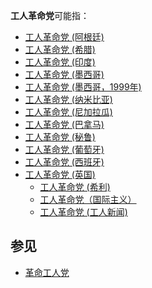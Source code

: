 '''工人革命党'''可能指：
*[[工人革命党_(阿根廷)|工人革命党 (阿根廷)]]
*[[工人革命党_(希腊)|工人革命党 (希腊)]]
*[[工人革命党_(印度)|工人革命党 (印度)]]
*[[工人革命党_(墨西哥)|工人革命党 (墨西哥)]]
*[[工人革命党_(墨西哥，1999年)|工人革命党 (墨西哥，1999年)]]
*[[工人革命党_(纳米比亚)|工人革命党 (纳米比亚)]]
*[[工人革命党_(尼加拉瓜)|工人革命党 (尼加拉瓜)]]
*[[工人革命党_(巴拿马)|工人革命党 (巴拿马)]]
*[[工人革命党_(秘鲁)|工人革命党 (秘鲁)]]
*[[工人革命党_(葡萄牙)|工人革命党 (葡萄牙)]]
*[[工人革命党_(西班牙)|工人革命党 (西班牙)]]
*[[工人革命党_(英国)|工人革命党 (英国)]]
**[[马克思主义党|工人革命党 (希利)]]
**[[工人革命党（国际主义）|工人革命党（国际主义）]]
**[[工人革命党_(工人新闻)|工人革命党 (工人新闻)]]

==参见==
*[[革命工人党|革命工人党]]

{{disambig|cat=五字政党消歧义}}